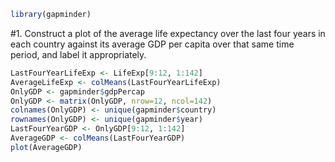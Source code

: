 ```r
library(gapminder)
```
#1. Construct a plot of the average life expectancy over the last four years in each country against its average GDP per capita over that same time period, and label it appropriately.
```r
LastFourYearLifeExp <- LifeExp[9:12, 1:142]
AverageLifeExp <- colMeans(LastFourYearLifeExp)
OnlyGDP <- gapminder$gdpPercap
OnlyGDP <- matrix(OnlyGDP, nrow=12, ncol=142)
colnames(OnlyGDP) <- unique(gapminder$country)
rownames(OnlyGDP) <- unique(gapminder$year)
LastFourYearGDP <- OnlyGDP[9:12, 1:142]
AverageGDP <- colMeans(LastFourYearGDP)
plot(AverageGDP)
```

